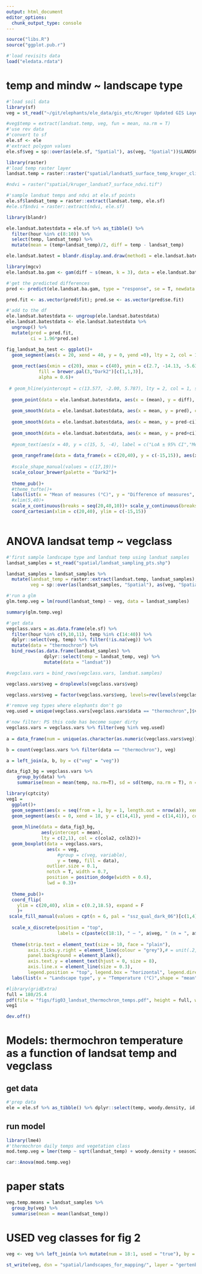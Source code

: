 ```yaml
---
output: html_document
editor_options: 
  chunk_output_type: console
---
```

```r
source("libs.R")
source("ggplot.pub.r")
```

```r
#'load revisits data
load("eledata.rdata")
```

# temp and mindw ~ landscape type

```r
#'load soil data
library(sf)
veg = st_read("~/git/elephants/ele_data/gis_etc/Kruger Updated GIS Layers/landscapes_gertenbach1983.shp")

#veg$temp = extract(landsat.temp, veg, fun = mean, na.rm = T)
#'use rev data
#'convert to sf
ele.sf <- ele
#'extract polygon values
ele.sf$veg = sp::over(as(ele.sf, "Spatial"), as(veg, "Spatial"))$LANDSCAPE
```

```r
library(raster)
#'load temp raster layer
landsat.temp = raster::raster("spatial/landsat5_surface_temp_kruger_clip.tif")

#ndvi = raster("spatial/kruger_landsat7_surface_ndvi.tif")

#'sample landsat temps and ndvi at ele.sf points
ele.sf$landsat_temp = raster::extract(landsat.temp, ele.sf)
#ele.sf$ndvi = raster::extract(ndvi, ele.sf)
```

```r
library(blandr)

ele.landsat.batestdata = ele.sf %>% as_tibble() %>% 
  filter(hour %in% c(8:10)) %>% 
  select(temp, landsat_temp) %>% 
  mutate(mean = (temp+landsat_temp)/2, diff = temp - landsat_temp)

ele.landsat.batest = blandr.display.and.draw(method1 = ele.landsat.batestdata$landsat_temp, method2 = ele.landsat.batestdata$temp)

library(mgcv)
ele.landsat.ba.gam <- gam(diff ~ s(mean, k = 3), data = ele.landsat.batestdata)

#'get the predicted differences
pred <- predict(ele.landsat.ba.gam, type = "response", se = T, newdata = ele.landsat.batestdata)

pred.fit <- as.vector(pred$fit); pred.se <- as.vector(pred$se.fit)

#'add to the df
ele.landsat.batestdata <- ungroup(ele.landsat.batestdata)
ele.landsat.batestdata <- ele.landsat.batestdata %>% 
  ungroup() %>% 
  mutate(pred = pred.fit,
         ci = 1.96*pred.se)
```

```r

fig_landsat_ba_test <- ggplot()+
  geom_segment(aes(x = 20, xend = 40, y = 0, yend =0), lty = 2, col = 1)+
  
  geom_rect(aes(xmin = c(20), xmax = c(40), ymin = c(2.7, -14.13, -5.63), ymax = c(2.9, -13.98, -5.54)), 
            fill = brewer.pal(3,"Dark2")[c(1,1,3)], 
            alpha = 0.6)+
  
 # geom_hline(yintercept = c(13.577, -2.00, 5.787), lty = 2, col = 1, size = 0.2)+
  
  geom_point(data = ele.landsat.batestdata, aes(x = (mean), y = diff), alpha = 0.2, size = 0.3, col = "grey50", shape = 20)+
  
  geom_smooth(data = ele.landsat.batestdata, aes(x = mean, y = pred), col = 2, size = 0.5,se=F)+
  
  geom_smooth(data = ele.landsat.batestdata, aes(x = mean, y = pred-ci), col = 2, lty = 3, size = 0.5,se=F)+
  
  geom_smooth(data = ele.landsat.batestdata, aes(x = mean, y = pred+ci), col = 2, lty = 3, size = 0.5, se=F)+
  
  #geom_text(aes(x = 40, y = c(15, 5, -4), label = c("LoA ± 95% CI","Mean diff. ± 95% CI","LoA ± 95% CI")), hjust = "inward", fontface = "italic", size = 2)+
  
  geom_rangeframe(data = data_frame(x = c(20,40), y = c(-15,15)), aes(x,y))+
  
  #scale_shape_manual(values = c(17,19))+
  scale_colour_brewer(palette = "Dark2")+
  
  theme_pub()+
  #theme_tufte()+
  labs(list(x = "Mean of measures (°C)", y = "Difference of measures", title = "(d)"))+
  #xlim(5,40)+
  scale_x_continuous(breaks = seq(20,40,10))+ scale_y_continuous(breaks=seq(-15,15,10))+
  coord_cartesian(xlim = c(20,40), ylim = c(-15,15))
  

```


# ANOVA landsat temp ~ vegclass

```r
#'first sample landscape type and landsat temp using landsat samples
landsat_samples = st_read("spatial/landsat_sampling_pts.shp")

landsat_samples = landsat_samples %>% 
  mutate(landsat_temp = raster::extract(landsat.temp, landsat_samples),
         veg = sp::over(as(landsat_samples, "Spatial"), as(veg, "Spatial"))$LANDSCAPE)

#'run a glm
glm.temp.veg = lm(round(landsat_temp) ~ veg, data = landsat_samples)

summary(glm.temp.veg)
```

```r
#'get data
vegclass.vars = as.data.frame(ele.sf) %>% 
  filter(hour %in% c(9,10,11), temp %in% c(14:40)) %>% 
  dplyr::select(veg, temp) %>% filter(!is.na(veg)) %>% 
  mutate(data = "thermochron") %>% 
  bind_rows(as.data.frame(landsat_samples) %>% 
              dplyr::select(temp = landsat_temp, veg) %>% 
              mutate(data = "landsat"))

#vegclass.vars = bind_rows(vegclass.vars, landsat.samples)

vegclass.vars$veg = droplevels(vegclass.vars$veg)

vegclass.vars$veg = factor(vegclass.vars$veg, levels=rev(levels(vegclass.vars$veg)))

#'remove veg types where elephants don't go
veg.used = unique(vegclass.vars[vegclass.vars$data == "thermochron",]$veg)

#'now filter: PS this code has become super dirty
vegclass.vars = vegclass.vars %>% filter(veg %in% veg.used)
  
a = data_frame(num = unique(as.character(as.numeric(vegclass.vars$veg))), y = -2, variable = "mindw", veg = (unique(vegclass.vars$veg))) %>% arrange(veg)

b = count(vegclass.vars %>% filter(data == "thermochron"), veg)

a = left_join(a, b, by = c("veg" = "veg"))
```

```r
data_fig3_bg = vegclass.vars %>% 
    group_by(data) %>% 
    summarise(mean = mean(temp, na.rm=T), sd = sd(temp, na.rm = T), n = length(temp)) %>% mutate(ci = qnorm(0.975)*sd/sqrt(n))
```


```r
library(cptcity)
veg1 = 
  ggplot()+
  geom_segment(aes(x = seq(from = 1, by = 1, length.out = nrow(a)), xend = seq(from = 1, by = 1, length.out = nrow(a)), y = 20, yend = 40), lwd = 10, col = rep(c("grey95","white"),nrow(a)/2))+
  geom_segment(aes(x = 0, xend = 18, y = c(14,41), yend = c(14,41)), col = "grey", lwd = 0.3)+
  
  geom_hline(data = data_fig3_bg, 
             aes(yintercept = mean),
             lty = c(2,1), col = c(cola2, colb2))+
  geom_boxplot(data = vegclass.vars,
               aes(x = veg, 
                   #group = c(veg, variable), 
                   y = temp, fill = data), 
               outlier.size = 0.1, 
               notch = T, width = 0.7, 
               position = position_dodge(width = 0.6),
               lwd = 0.3)+
  
  theme_pub()+
  coord_flip(
    ylim = c(20,40), xlim = c(0.2,18.5), expand = F
    )+
 scale_fill_manual(values = cpt(n = 6, pal = "ssz_qual_dark_06")[c(1,4)],labels = c("LANDSAT-5","Thermochron"))+
    
  scale_x_discrete(position = "top",
                   labels = c(paste(c(18:1), " – ", a$veg, " (n = ", a$n, ")", sep = "")))+
    
  theme(strip.text = element_text(size = 10, face = "plain"),
        axis.ticks.y.right = element_line(colour = "grey"),# = unit(.2, "cm"),
        panel.background = element_blank(),
        axis.text.y = element_text(hjust = 0, size = 8),
        axis.line.x = element_line(size = 0.3),
        legend.position = "top", legend.box = "horizontal", legend.direction = "horizontal",legend.key = element_blank(), legend.justification = "right")+
  labs(list(x = "Landscape type", y = "Temperature (°C)",shape = "mean", fill = NULL, colour = NULL))
```

```r
#library(gridExtra)
full = 180/25.4
pdf(file = "figs/fig03_landsat_thermochron_temps.pdf", height = full, width = full)
veg1

dev.off()
```

# Models: thermochron temperature as a function of landsat temp and vegclass

## get data

```r

#'prep data
ele = ele.sf %>% as_tibble() %>% dplyr::select(temp, woody.density, id, hour, season2, landsat_temp, mindw) %>% mutate(id = as.factor(id)) %>% filter(hour %in% 8:10)
```

## run model

```r
library(lme4)
#'thermochron daily temps and vegetation class
mod.temp.veg = lmer(temp ~ sqrt(landsat_temp) + woody.density + season2 + (1|id), data = ele)

car::Anova(mod.temp.veg)
```

# paper stats

```r
veg.temp.means = landsat_samples %>% 
  group_by(veg) %>% 
  summarise(mean = mean(landsat_temp))
```

# USED veg classes for fig 2

```r
veg <- veg %>% left_join(a %>% mutate(num = 18:1, used = "true"), by = c("LANDSCAPE" = "veg"))

st_write(veg, dsn = "spatial/landscapes_for_mapping/", layer = "gertenbach_veg", driver = "ESRI Shapefile")
```

